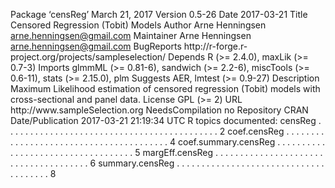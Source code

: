 
Package ‘censReg’
March 21, 2017
Version 0.5-26
Date 2017-03-21
Title Censored Regression (Tobit) Models
Author Arne Henningsen <arne.henningsen@gmail.com>
Maintainer Arne Henningsen <arne.henningsen@gmail.com>
BugReports http://r-forge.r-project.org/projects/sampleselection/
Depends R (>= 2.4.0), maxLik (>= 0.7-3)
Imports glmmML (>= 0.81-6), sandwich (>= 2.2-6), miscTools (>=
0.6-11), stats (>= 2.15.0), plm
Suggests AER, lmtest (>= 0.9-27)
Description Maximum Likelihood estimation of censored regression (Tobit) models
with cross-sectional and panel data.
License GPL (>= 2)
URL http://www.sampleSelection.org
NeedsCompilation no
Repository CRAN
Date/Publication 2017-03-21 21:19:34 UTC
R topics documented:
censReg . . . . . . . . . . . . . . . . . . . . . . . . . . . . . . . . . . . . . . . . . . . 2
coef.censReg . . . . . . . . . . . . . . . . . . . . . . . . . . . . . . . . . . . . . . . . 4
coef.summary.censReg . . . . . . . . . . . . . . . . . . . . . . . . . . . . . . . . . . . 5
margEff.censReg . . . . . . . . . . . . . . . . . . . . . . . . . . . . . . . . . . . . . . 6
summary.censReg . . . . . . . . . . . . . . . . . . . . . . . . . . . . . . . . . . . . . . 8
